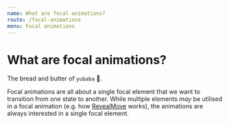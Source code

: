 ```yaml
---
name: What are focal animations?
route: /focal-animations
menu: Focal animations
---
```


# What are focal animations?

The bread and butter of `yubaba` 🍞.

Focal animations are all about a single focal element that we want to transition from one state to another.
While multiple elements _may_ be utilised in a focal animation (e.g. how [RevealMove](/reveal-move) works),
the animations are always interested in a single focal element.
